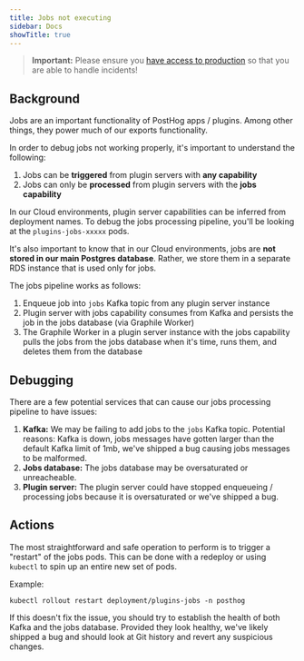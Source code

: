 ```yaml
---
title: Jobs not executing
sidebar: Docs
showTitle: true
---
```


> **Important:** Please ensure you [have access to production](/handbook/engineering/how-to-access-posthog-cloud-infra) so that you are able to handle incidents!

## Background

Jobs are an important functionality of PostHog apps / plugins. Among other things, they power much of our exports functionality.

In order to debug jobs not working properly, it's important to understand the following:

1. Jobs can be **triggered** from plugin servers with **any capability**
2. Jobs can only be **processed** from plugin servers with the **jobs capability**

In our Cloud environments, plugin server capabilities can be inferred from deployment names. To debug the jobs processing pipeline, you'll be looking at the `plugins-jobs-xxxxx` pods.

It's also important to know that in our Cloud environments, jobs are **not stored in our main Postgres database**. Rather, we store them in a separate RDS instance that is used only for jobs.

The jobs pipeline works as follows:

1. Enqueue job into `jobs` Kafka topic from any plugin server instance
2. Plugin server with jobs capability consumes from Kafka and persists the job in the jobs database (via Graphile Worker)
3. The Graphile Worker in a plugin server instance with the jobs capability pulls the jobs from the jobs database when it's time, runs them, and deletes them from the database

## Debugging

There are a few potential services that can cause our jobs processing pipeline to have issues:

1. **Kafka:** We may be failing to add jobs to the `jobs` Kafka topic. Potential reasons: Kafka is down, jobs messages have gotten larger than the default Kafka limit of 1mb, we've shipped a bug causing jobs messages to be malformed.
2. **Jobs database:** The jobs database may be oversaturated or unreacheable. 
3. **Plugin server:** The plugin server could have stopped enqueueing / processing jobs because it is oversaturated or we've shipped a bug.

## Actions

The most straightforward and safe operation to perform is to trigger a "restart" of the jobs pods. This can be done with a redeploy or using `kubectl` to spin up an entire new set of pods.

Example:

```shell
kubectl rollout restart deployment/plugins-jobs -n posthog
```

If this doesn't fix the issue, you should try to establish the health of both Kafka and the jobs database. Provided they look healthy, we've likely shipped a bug and should look at Git history and revert any suspicious changes.

